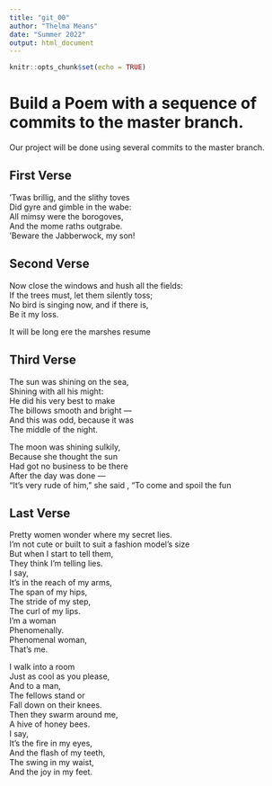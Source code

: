 ```yaml
---
title: "git_00"
author: "Thelma Means"
date: "Summer 2022"
output: html_document
---
```


```r
knitr::opts_chunk$set(echo = TRUE)
```
# Build a Poem with a sequence of commits to the master branch.
Our project will be done using several commits to the master branch.
<!-- Do not modify or change any text in "!--" bracketed areas such as this --- these are instructions to
you, if you change any of this the git program will notice it and compromise your git merging strategy !-->

## First Verse 
<!--Put the first five lines of a poem by Lewis Carrol in this section!-->
'Twas brillig, and the slithy toves  
Did gyre and gimble in the wabe:  
All mimsy were the borogoves,  
And the mome raths outgrabe.  
'Beware the Jabberwock, my son!  

## Second Verse
<!--Put the first five lines of a poem by Robert Frost here!-->
Now close the windows and hush all the fields:  
If the trees must, let them silently toss;  
No bird is singing now, and if there is,  
Be it my loss.  

It will be long ere the marshes resume  


## Third Verse
<!--Put the first two verses of The Walrus and the Carpenter here!-->
The sun was shining on the sea,  
      Shining with all his might:  
He did his very best to make  
      The billows smooth and bright —  
And this was odd, because it was  
      The middle of the night.  

The moon was shining sulkily,  
      Because she thought the sun  
Had got no business to be there  
      After the day was done —  
"It's very rude of him," she said  ,
      "To come and spoil the fun  

## Last Verse
<!--Put a short poem of your choice 8-20 lines,here!-->
Pretty women wonder where my secret lies.  
I’m not cute or built to suit a fashion model’s size     
But when I start to tell them,  
They think I’m telling lies.  
I say,  
It’s in the reach of my arms,  
The span of my hips,     
The stride of my step,     
The curl of my lips.     
I’m a woman  
Phenomenally.  
Phenomenal woman,     
That’s me.  

I walk into a room  
Just as cool as you please,     
And to a man,  
The fellows stand or  
Fall down on their knees.     
Then they swarm around me,  
A hive of honey bees.     
I say,  
It’s the fire in my eyes,     
And the flash of my teeth,     
The swing in my waist,     
And the joy in my feet.  
